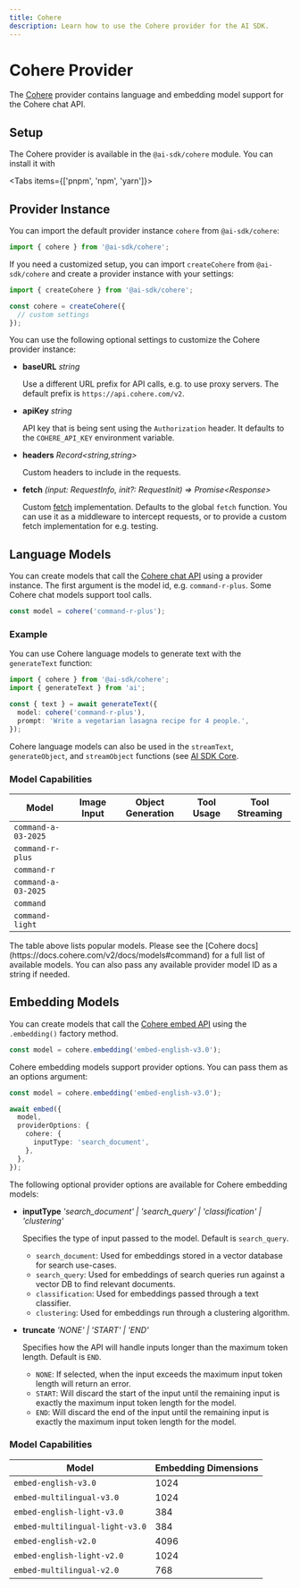 ```yaml
---
title: Cohere
description: Learn how to use the Cohere provider for the AI SDK.
---
```


# Cohere Provider

The [Cohere](https://cohere.com/) provider contains language and embedding model support for the Cohere chat API.

## Setup

The Cohere provider is available in the `@ai-sdk/cohere` module. You can install it with

<Tabs items={['pnpm', 'npm', 'yarn']}>
  <Tab>
    <Snippet text="pnpm add @ai-sdk/cohere" dark />
  </Tab>
  <Tab>
    <Snippet text="npm install @ai-sdk/cohere" dark />
  </Tab>
  <Tab>
    <Snippet text="yarn add @ai-sdk/cohere" dark />
  </Tab>
</Tabs>

## Provider Instance

You can import the default provider instance `cohere` from `@ai-sdk/cohere`:

```ts
import { cohere } from '@ai-sdk/cohere';
```

If you need a customized setup, you can import `createCohere` from `@ai-sdk/cohere`
and create a provider instance with your settings:

```ts
import { createCohere } from '@ai-sdk/cohere';

const cohere = createCohere({
  // custom settings
});
```

You can use the following optional settings to customize the Cohere provider instance:

- **baseURL** _string_

  Use a different URL prefix for API calls, e.g. to use proxy servers.
  The default prefix is `https://api.cohere.com/v2`.

- **apiKey** _string_

  API key that is being sent using the `Authorization` header.
  It defaults to the `COHERE_API_KEY` environment variable.

- **headers** _Record&lt;string,string&gt;_

  Custom headers to include in the requests.

- **fetch** _(input: RequestInfo, init?: RequestInit) => Promise&lt;Response&gt;_

  Custom [fetch](https://developer.mozilla.org/en-US/docs/Web/API/fetch) implementation.
  Defaults to the global `fetch` function.
  You can use it as a middleware to intercept requests,
  or to provide a custom fetch implementation for e.g. testing.

## Language Models

You can create models that call the [Cohere chat API](https://docs.cohere.com/v2/docs/chat-api) using a provider instance.
The first argument is the model id, e.g. `command-r-plus`.
Some Cohere chat models support tool calls.

```ts
const model = cohere('command-r-plus');
```

### Example

You can use Cohere language models to generate text with the `generateText` function:

```ts
import { cohere } from '@ai-sdk/cohere';
import { generateText } from 'ai';

const { text } = await generateText({
  model: cohere('command-r-plus'),
  prompt: 'Write a vegetarian lasagna recipe for 4 people.',
});
```

Cohere language models can also be used in the `streamText`, `generateObject`, and `streamObject` functions
(see [AI SDK Core](/docs/ai-sdk-core).

### Model Capabilities

| Model               | Image Input         | Object Generation   | Tool Usage          | Tool Streaming      |
| ------------------- | ------------------- | ------------------- | ------------------- | ------------------- |
| `command-a-03-2025` | <Cross size={18} /> | <Check size={18} /> | <Check size={18} /> | <Check size={18} /> |
| `command-r-plus`    | <Cross size={18} /> | <Check size={18} /> | <Check size={18} /> | <Check size={18} /> |
| `command-r`         | <Cross size={18} /> | <Check size={18} /> | <Check size={18} /> | <Check size={18} /> |
| `command-a-03-2025` | <Cross size={18} /> | <Check size={18} /> | <Check size={18} /> | <Check size={18} /> |
| `command`           | <Cross size={18} /> | <Cross size={18} /> | <Cross size={18} /> | <Cross size={18} /> |
| `command-light`     | <Cross size={18} /> | <Cross size={18} /> | <Cross size={18} /> | <Cross size={18} /> |

<Note>
  The table above lists popular models. Please see the [Cohere
  docs](https://docs.cohere.com/v2/docs/models#command) for a full list of
  available models. You can also pass any available provider model ID as a
  string if needed.
</Note>

## Embedding Models

You can create models that call the [Cohere embed API](https://docs.cohere.com/v2/reference/embed)
using the `.embedding()` factory method.

```ts
const model = cohere.embedding('embed-english-v3.0');
```

Cohere embedding models support provider options. You can pass them as an options argument:

```ts
const model = cohere.embedding('embed-english-v3.0');

await embed({
  model,
  providerOptions: {
    cohere: {
      inputType: 'search_document',
    },
  },
});
```

The following optional provider options are available for Cohere embedding models:

- **inputType** _'search_document' | 'search_query' | 'classification' | 'clustering'_

  Specifies the type of input passed to the model. Default is `search_query`.

  - `search_document`: Used for embeddings stored in a vector database for search use-cases.
  - `search_query`: Used for embeddings of search queries run against a vector DB to find relevant documents.
  - `classification`: Used for embeddings passed through a text classifier.
  - `clustering`: Used for embeddings run through a clustering algorithm.

- **truncate** _'NONE' | 'START' | 'END'_

  Specifies how the API will handle inputs longer than the maximum token length.
  Default is `END`.

  - `NONE`: If selected, when the input exceeds the maximum input token length will return an error.
  - `START`: Will discard the start of the input until the remaining input is exactly the maximum input token length for the model.
  - `END`: Will discard the end of the input until the remaining input is exactly the maximum input token length for the model.

### Model Capabilities

| Model                           | Embedding Dimensions |
| ------------------------------- | -------------------- |
| `embed-english-v3.0`            | 1024                 |
| `embed-multilingual-v3.0`       | 1024                 |
| `embed-english-light-v3.0`      | 384                  |
| `embed-multilingual-light-v3.0` | 384                  |
| `embed-english-v2.0`            | 4096                 |
| `embed-english-light-v2.0`      | 1024                 |
| `embed-multilingual-v2.0`       | 768                  |
